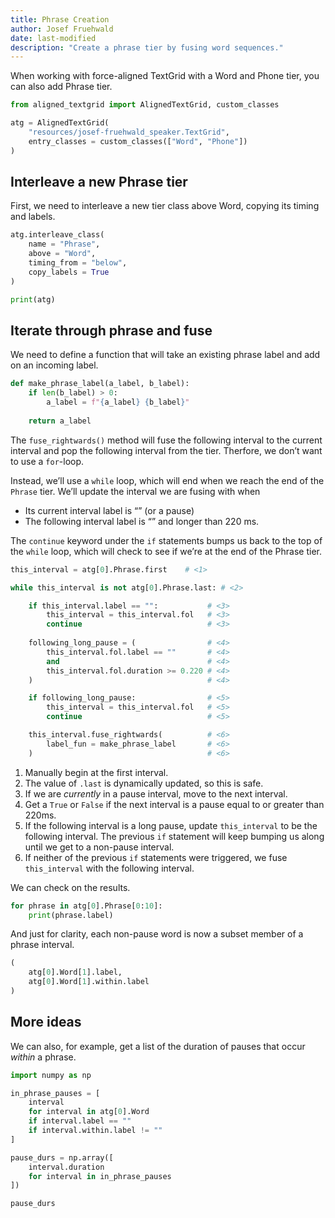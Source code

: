 ```yaml
---
title: Phrase Creation
author: Josef Fruehwald
date: last-modified
description: "Create a phrase tier by fusing word sequences."
---
```


When working with force-aligned TextGrid with a Word and Phone tier,
you can also add Phrase tier.

```python
from aligned_textgrid import AlignedTextGrid, custom_classes

atg = AlignedTextGrid(
    "resources/josef-fruehwald_speaker.TextGrid", 
    entry_classes = custom_classes(["Word", "Phone"])
)
```

## Interleave a new Phrase tier

First, we need to interleave a new tier class above Word, 
copying its timing and labels.

```python
atg.interleave_class(
    name = "Phrase",
    above = "Word",
    timing_from = "below",
    copy_labels = True
)

print(atg)
```

## Iterate through phrase and fuse

We need to define a function that will take an existing phrase label
and add on an incoming label.

```python
def make_phrase_label(a_label, b_label):
    if len(b_label) > 0:
        a_label = f"{a_label} {b_label}"
    
    return a_label
```

The `fuse_rightwards()` method will fuse the following interval to the current interval and pop the following interval from the tier. Therfore, we don't want to use a `for`-loop.

Instead, we'll use a `while` loop, which will end when we reach the end of the `Phrase` tier. We'll update the interval we are fusing with when

- Its current interval label is "" (or a pause)
- The following interval label is "" and longer than 220 ms.

The `continue` keyword under the `if` statements bumps us back to the top of the `while` loop, which will check to see if we're at the end of the Phrase tier.

```python
this_interval = atg[0].Phrase.first    # <1>

while this_interval is not atg[0].Phrase.last: # <2>

    if this_interval.label == "":           # <3>
        this_interval = this_interval.fol   # <3>
        continue                            # <3>
    
    following_long_pause = (                # <4>
        this_interval.fol.label == ""       # <4>
        and                                 # <4>
        this_interval.fol.duration >= 0.220 # <4>
    )                                       # <4>

    if following_long_pause:                # <5> 
        this_interval = this_interval.fol   # <5>
        continue                            # <5>

    this_interval.fuse_rightwards(          # <6>
        label_fun = make_phrase_label       # <6>
    )                                       # <6>
```
1. Manually begin at the first interval.
2. The value of `.last` is dynamically updated, so this is safe.
3. If we are *currently* in a pause interval, move to the next interval.
4. Get a `True` or `False` if the next interval is a pause equal to or greater than 220ms.
5. If the following interval is a long pause, update `this_interval` to be the following interval. The previous `if` statement will keep bumping us along until we get to a non-pause interval. 
6. If neither of the previous `if` statements were triggered, we fuse `this_interval` with the following interval.

We can check on the results.

```python
for phrase in atg[0].Phrase[0:10]:
    print(phrase.label)
```

And just for clarity, each non-pause word is now a subset member of a phrase interval.

```python
(
    atg[0].Word[1].label,
    atg[0].Word[1].within.label
)
```

## More ideas

We can also, for example, get a list of the duration of pauses that occur *within* a phrase.

```python
import numpy as np

in_phrase_pauses = [
    interval
    for interval in atg[0].Word
    if interval.label == ""
    if interval.within.label != ""
]

pause_durs = np.array([
    interval.duration
    for interval in in_phrase_pauses
])

pause_durs
```
